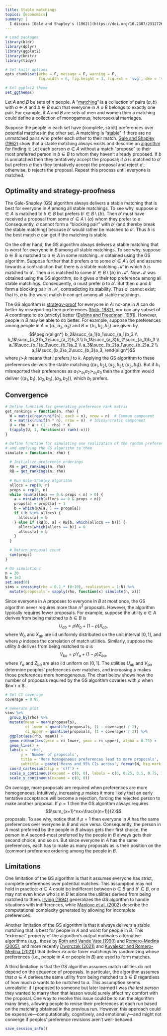 ```yaml
---
title: Stable matchings
topics: [economics]
summary: |
  I discuss [Gale and Shapley's (1962)](https://doi.org/10.2307/2312726) algorithm for solving [the stable matching problem](https://en.wikipedia.org/wiki/Stable_marriage_problem).
---
```


```r
# Load packages
library(bldr)
library(dplyr)
library(ggplot2)
library(knitr)
library(tidyr)

# Set knitr options
opts_chunk$set(echo = F, message = F, warning = F,
               fig.width = 6, fig.height = 3, fig.ext = 'svg', dev = 'svg')

# Set ggplot2 theme
set_ggtheme()
```

Let $A$ and $B$ be sets of $n$ people.
A "[matching](https://en.wikipedia.org/wiki/Matching_%28graph_theory%29)" is a collection of pairs $(a,b)$ with $a\in A$ and $b\in B$ such that everyone in $A\cup B$ belongs to exactly one pair.
For example, if $A$ and $B$ are sets of men and women then a matching could define a collection of monogamous, heterosexual marriages.

Suppose the people in each set have (complete, strict) preferences over potential matches in the other set.
A matching is "[stable](https://en.wikipedia.org/wiki/Stable_marriage_problem)" if there are no unmatched pairs who prefer each other to their match.
[Gale and Shapley (1962)](https://doi.org/10.2307/2312726) show that a stable matching always exists and describe an [algorithm](https://en.wikipedia.org/wiki/Gale–Shapley_algorithm) for finding it:
Let each person $a\in A$ without a match "propose" to their most preferred person in $b\in B$ to whom they haven't already proposed.
If $b$ is unmatched then they tentatively accept the proposal;
if $b$ is matched to $a'$ but prefers $a$ then they tentatively accept the proposal and reject $a'$;
otherwise, $b$ rejects the proposal.
Repeat this process until everyone is matched.

## Optimality and strategy-proofness

The Gale-Shapley (GS) algorithm always delivers a stable matching that is best for everyone in $A$ among all stable matchings.
To see why, suppose $a\in A$ is matched to $b\in B$ but prefers $b'\in B\setminus\{b\}$.
Then $b'$ must have received a proposal from some $a'\in A\setminus\{a\}$ whom they prefer to $a$.
Consequently, $a$ cannot form a "blocking pair" with $b'$ (and thereby break the stable matching) because $b'$ would rather be matched to $a'$.
Thus $b$ is the best match $a$ can get if the matching is stable.

On the other hand, the GS algorithm always delivers a stable matching that is *worst* for everyone in $B$ among all stable matchings.
To see why, suppose $b\in B$ is matched to $a\in A$ in some matching $\mathcal{M}$ obtained using the GS algorithm.
Suppose further that $b$ prefers $a$ to some $a'\in A\setminus\{a\}$ and assume towards a contradiction that there is a stable matching $\mathcal{M}'$ in which $b$ is matched to $a'$.
Then $a$ is matched to some $b'\in B\setminus\{b\}$ in $\mathcal{M}'$.
Now $\mathcal{M}$ was obtained using the GS algorithm, so it gives $a$ their top preference among all stable matchings.
Consequently, $a$ must prefer $b$ to $b'$.
But then $a$ and $b$ form a blocking pair in $\mathcal{M}'$, contradicting its stability.
Thus $a'$ cannot exist; that is, $a$ is the worst match $b$ can get among all stable matchings.

The GS algorithm is [strategy-proof](https://en.wikipedia.org/wiki/Strategyproofness) for everyone in $A$: no-one in $A$ can do better by misreporting their preferences ([Roth, 1982](https://doi.org/10.1287/moor.7.4.617)), nor can any subset of $A$ coordinate to do (strictly) better ([Dubins and Freedman, 1981](https://doi.org/10.2307/2321753)).
However, people in $B$ may be able to do better.
For example, suppose the preferences among people in $A=\{a_1,a_2,a_3\}$ and $B=\{b_1,b_2,b_3\}$ are given by
$$\begin{align*}
b_2&\succ_{a_1}b_1\succ_{a_1}b_3 \\
b_1&\succ_{a_2}b_2\succ_{a_2}b_3 \\
b_1&\succ_{a_3}b_2\succ_{a_3}b_3 \\
a_1&\succ_{b_1}a_3\succ_{b_1}a_2 \\
a_3&\succ_{b_2}a_1\succ_{b_2}a_2 \\
a_1&\succ_{b_3}a_2\succ_{b_3}a_3,
\end{align*}$$
where $j\succ_ik$ means that $i$ prefers $j$ to $k$.
Applying the GS algorithm to these preferences delivers the stable matching $\{(a_1,b_2),(a_2,b_3),(a_3,b_1)\}$.
But if $b_1$ misreported their preferences as $a_1\succ_{b_1}a_2\succ_{b_1}a_3$ then the algorithm would deliver $\{(a_1,b_1),(a_2,b_3),(a_3,b_2)\}$, which $b_1$ prefers.

## Convergence

```r
# Define function for generating preference rank matrix
get_rankings = function(n, rho) {
  W = matrix(rep(runif(n), each = n), nrow = n)  # Common component
  X = matrix(runif(n * n), nrow = n)  # Idiosyncratic component
  U = rho * W + (1 - rho) * X
  t(apply(U, 1, function(x) rank(-x)))
}

# Define function for simulating one realization of the random preference ranks
# and applying the GS algorithm to them
simulate = function(n, rho) {
  
  # Initialize preference orderings
  RA = get_rankings(n, rho)
  RB = get_rankings(n, rho)
  
  # Run Gale-Shapley algorithm
  allocs = rep(0, n)
  props = rep(0, n)
  while (sum(allocs == 0 & props < n) > 0) {
    a = min(which(allocs == 0 & props < n))
    props[a] = props[a] + 1
    b = which(RA[a, ] == props[a])
    if (!b %in% allocs) {
      allocs[a] = b
    } else if (RB[b, a] < RB[b, which(allocs == b)]) {
      allocs[which(allocs == b)] = 0
      allocs[a] = b
    }
  }
  
  # Return proposal count
  sum(props)
}

# Do simulations
n = 20
N = 1e3
set.seed(0)
sims = crossing(rho = 0.1 * (0:10), realization = 1:N) %>%
  mutate(proposals = sapply(rho, function(x) simulate(n, x)))
```

Since everyone in $A$ proposes to everyone in $B$ at most once, the GS algorithm never requires more than $n^2$ proposals.
However, the algorithm typically requires fewer proposals.
For example, suppose the utility $a\in A$ derives from being matched to $b\in B$ is
$$U_{ab}=\rho W_b+(1-\rho)X_{ab},$$
where $W_b$ and $X_{ab}$ are iid uniformly distributed on the unit interval $[0,1]$, and where $\rho$ indexes the correlation of match utilities.
Similarly, suppose the utility $b$ derives from being matched to $a$ is
$$V_{ba}=\rho Y_a+(1-\rho)Z_{ba},$$
where $Y_a$ and $Z_{ba}$ are also iid uniform on $[0,1]$.
The utilities $U_{ab}$ and $V_{ba}$ determine peoples' preferences over matches, and increasing $\rho$ makes those preferences more homogeneous.
The chart below shows how the number of proposals required by the GS algorithm covaries with $\rho$ when $n=`r n`$.

```r
# Set CI coverage
coverage = 0.95

# Generate plot
sims %>%
  group_by(rho) %>%
  mutate(mean = mean(proposals),
         ci_lower = quantile(proposals, (1 - coverage) / 2),
         ci_upper = quantile(proposals, (1 + coverage) / 2)) %>%
  ggplot(aes(rho, mean)) +
  geom_ribbon(aes(ymin = ci_lower, ymax = ci_upper), alpha = 0.25) +
  geom_line() +
  labs(x = 'rho',
       y = 'Number of proposals',
       title = 'More homogeneous preferences lead to more proposals',
       subtitle = paste('Means and 95% CIs across', format(N, big.mark = ','), 'simulated matchings of', n, 'pairs')) +
  coord_cartesian(clip = 'off') +
  scale_x_continuous(expand = c(0, 0), labels = c(0, 0.25, 0.5, 0.75, 1)) +
  scale_y_continuous(expand = c(0, 0))
```

On average, more proposals are required when preferences are more homogeneous.
Intuitively, increasing $\rho$ makes it more likely that an early tentative acceptance will become a rejection, forcing the rejected person to make another proposal.
If $\rho=1$ then the GS algorithm always requires
$$\sum_{x=1}^nx=\frac{n(n+1)}{2}$$
proposals.
To see why, notice that if $\rho=1$ then everyone in $A$ has the same preferences over everyone in $B$ and vice versa.
Consequently, the person in $A$ most preferred by the people in $B$ always gets their first choice, the person in $A$ second-most preferred by the people in $B$ always gets their second choice, and so on.
But since everyone in $A$ has the same preferences, each has to make as many proposals as is their position on the (common) preference ordering among the people in $B$.

## Limitations

One limitation of the GS algorithm is that it assumes everyone has strict, complete preferences over potential matches.
This assumption may not hold in practice: $a\in A$ could be indifferent between $b\in B$ and $b'\in B$, or $a$ may not even know who is in $B$ let alone the utilities derived from being matched to them.
[Irving (1994)](https://doi.org/10.1016/0166-218X%2892%2900179-P) generalizes the GS algorithm to handle situations with indifferences, while [Manlove et al. (2002)](https://doi.org/10.1016/S0304-3975%2801%2900206-7) describe the computational complexity generated by allowing for incomplete preferences.

Another limitation of the GS algorithm is that it always delivers a stable matching that is best for people in $A$ and worst for people in $B$.
This "extremal" property of the algorithm's output motivates alternative algorithms (e.g., those by [Roth and Vande Vate (1990)](https://doi.org/10.2307/2938326) and [Romero-Medina (2005)](https://doi.org/10.1007/s11238-005-6846-0), and more recently [Dworczak (2021)](https://doi.org/10.1287/opre.2020.2042) and [Kuvalekar and Romero-Medina (2021)](https://ideas.repec.org/p/cte/werepe/31711.html)) that deliver *ex ante* fairer matchings by randomizing whose preferences (i.e., people in $A$ or people in $B$) are used to form matches.

A third limitation is that the GS algorithm assumes match utilities do not depend on the sequence of proposals.
In particular, the algorithm assumes that $a\in A$ derives the same utility from being matched to $b\in B$ regardless of how much $b$ wants to be matched to $a$.
This assumption seems unrealistic: if I proposed to someone but later learned I was *the last person* they wanted to marry then that lesson would surely affect my comfort with the proposal.
One way to resolve this issue could be to run the algorithm many times, allowing people to revise their preferences at each run based on the matching obtained in the previous run.
However, this approach could be expensive---computationally, cognitively, and emotionally---and might not converge if peoples' preference revisions aren't well-behaved.

```r
save_session_info()
```
